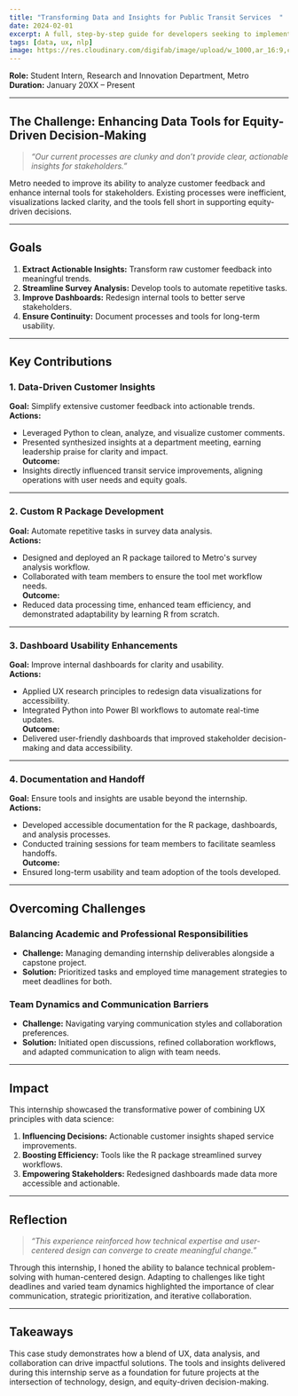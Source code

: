 ```yaml
---
title: "Transforming Data and Insights for Public Transit Services  "
date: 2024-02-01
excerpt: A full, step-by-step guide for developers seeking to implement a portfolio or blog publication with Astro.
tags: [data, ux, nlp]
image: https://res.cloudinary.com/digifab/image/upload/w_1000,ar_16:9,c_fill,g_auto,e_sharpen/v1738053046/portfolio/laptop-outline-blank-screen-digital-device-vector-illustration-b_df8s4j.png
---
```


**Role:** Student Intern, Research and Innovation Department, Metro  
**Duration:** January 20XX – Present

---

## **The Challenge: Enhancing Data Tools for Equity-Driven Decision-Making**

> _“Our current processes are clunky and don’t provide clear, actionable insights for stakeholders.”_

Metro needed to improve its ability to analyze customer feedback and enhance internal tools for stakeholders. Existing processes were inefficient, visualizations lacked clarity, and the tools fell short in supporting equity-driven decisions.

---

## **Goals**

1. **Extract Actionable Insights:** Transform raw customer feedback into meaningful trends.
2. **Streamline Survey Analysis:** Develop tools to automate repetitive tasks.
3. **Improve Dashboards:** Redesign internal tools to better serve stakeholders.
4. **Ensure Continuity:** Document processes and tools for long-term usability.

---

## **Key Contributions**

### **1. Data-Driven Customer Insights**

**Goal:** Simplify extensive customer feedback into actionable trends.  
**Actions:**

- Leveraged Python to clean, analyze, and visualize customer comments.
- Presented synthesized insights at a department meeting, earning leadership praise for clarity and impact.  
  **Outcome:**
- Insights directly influenced transit service improvements, aligning operations with user needs and equity goals.

---

### **2. Custom R Package Development**

**Goal:** Automate repetitive tasks in survey data analysis.  
**Actions:**

- Designed and deployed an R package tailored to Metro's survey analysis workflow.
- Collaborated with team members to ensure the tool met workflow needs.  
  **Outcome:**
- Reduced data processing time, enhanced team efficiency, and demonstrated adaptability by learning R from scratch.

---

### **3. Dashboard Usability Enhancements**

**Goal:** Improve internal dashboards for clarity and usability.  
**Actions:**

- Applied UX research principles to redesign data visualizations for accessibility.
- Integrated Python into Power BI workflows to automate real-time updates.  
  **Outcome:**
- Delivered user-friendly dashboards that improved stakeholder decision-making and data accessibility.

---

### **4. Documentation and Handoff**

**Goal:** Ensure tools and insights are usable beyond the internship.  
**Actions:**

- Developed accessible documentation for the R package, dashboards, and analysis processes.
- Conducted training sessions for team members to facilitate seamless handoffs.  
  **Outcome:**
- Ensured long-term usability and team adoption of the tools developed.

---

## **Overcoming Challenges**

### **Balancing Academic and Professional Responsibilities**

- **Challenge:** Managing demanding internship deliverables alongside a capstone project.
- **Solution:** Prioritized tasks and employed time management strategies to meet deadlines for both.

### **Team Dynamics and Communication Barriers**

- **Challenge:** Navigating varying communication styles and collaboration preferences.
- **Solution:** Initiated open discussions, refined collaboration workflows, and adapted communication to align with team needs.

---

## **Impact**

This internship showcased the transformative power of combining UX principles with data science:

1. **Influencing Decisions:** Actionable customer insights shaped service improvements.
2. **Boosting Efficiency:** Tools like the R package streamlined survey workflows.
3. **Empowering Stakeholders:** Redesigned dashboards made data more accessible and actionable.

---

## **Reflection**

> _“This experience reinforced how technical expertise and user-centered design can converge to create meaningful change.”_

Through this internship, I honed the ability to balance technical problem-solving with human-centered design. Adapting to challenges like tight deadlines and varied team dynamics highlighted the importance of clear communication, strategic prioritization, and iterative collaboration.

---

## **Takeaways**

This case study demonstrates how a blend of UX, data analysis, and collaboration can drive impactful solutions. The tools and insights delivered during this internship serve as a foundation for future projects at the intersection of technology, design, and equity-driven decision-making.
